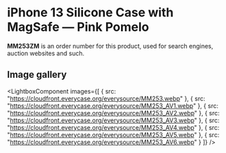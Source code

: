 
# iPhone 13 Silicone Case with MagSafe — Pink Pomelo

<Callout type='info' emoji='👉🏻'>**MM253ZM** is an order number for this product, used for search engines, auction websites and such.</Callout>

## Image gallery

<LightboxComponent
    images={[
      {
        src: "https://cloudfront.everycase.org/everysource/MM253.webp"
      },
      {
        src: "https://cloudfront.everycase.org/everysource/MM253_AV1.webp"
      },
      {
        src: "https://cloudfront.everycase.org/everysource/MM253_AV2.webp"
      },
      {
        src: "https://cloudfront.everycase.org/everysource/MM253_AV3.webp"
      },
      {
        src: "https://cloudfront.everycase.org/everysource/MM253_AV4.webp"
      },
      {
        src: "https://cloudfront.everycase.org/everysource/MM253_AV5.webp"
      },
      {
        src: "https://cloudfront.everycase.org/everysource/MM253_AV6.webp"
      }
    ]}
  />
